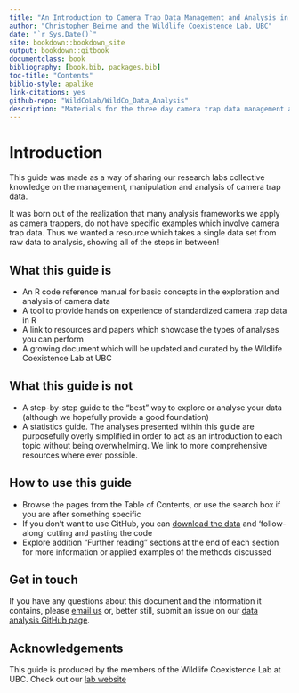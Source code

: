 ```yaml
--- 
title: "An Introduction to Camera Trap Data Management and Analysis in R"
author: "Christopher Beirne and the Wildlife Coexistence Lab, UBC"
date: "`r Sys.Date()`"
site: bookdown::bookdown_site
output: bookdown::gitbook
documentclass: book
bibliography: [book.bib, packages.bib]
toc-title: "Contents"
biblio-style: apalike
link-citations: yes
github-repo: "WildCoLab/WildCo_Data_Analysis"
description: "Materials for the three day camera trap data management and analysis course"
---
```

 
# Introduction

This guide was made as a way of sharing our research labs collective knowledge on the management, manipulation and analysis of camera trap data. 

It was born out of the realization that many analysis frameworks we apply as camera trappers, do not have specific examples which involve camera trap data. Thus we wanted a resource which takes a single data set from raw data to analysis, showing all of the steps in between!

## What this guide is 

- An R code reference manual for basic concepts in the exploration and analysis of camera data
- A tool to provide hands on experience of standardized camera trap data in R 
- A link to resources and papers which showcase the types of analyses you can perform
- A growing document which will be updated and curated by the Wildlife Coexistence Lab at UBC

## What this guide is not

- A step-by-step guide to the "best" way to explore or analyse your data (although we hopefully provide a good foundation)
- A statistics guide. The analyses presented within this guide are purposefully overly simplified in order to act as an introduction to each topic without being overwhelming. We link to more comprehensive resources where ever possible. 

## How to use this guide

- Browse the pages from the Table of Contents, or use the search box if you are after something specific
- If you don't want to use GitHub, you can [download the data](https://www.dropbox.com/sh/fpnsinyn1ml9x28/AAB-Y-glHHRDsiCdmQnVLx7Wa?dl=0) and 'follow-along' cutting and pasting the code
- Explore addition “Further reading” sections at the end of each section for more information or applied examples of the methods discussed

## Get in touch

If you have any questions about this document and the information it contains, please [email us](wildco.lab@gmail.com) or, better still, submit an issue on our [data analysis GitHub page](https://github.com/WildCoLab/WildCo_Data_Analysis). 

## Acknowledgements

This guide is produced by the members of the Wildlife Coexistence Lab at UBC. Check out our [lab website](https://wildlife.forestry.ubc.ca/) 
